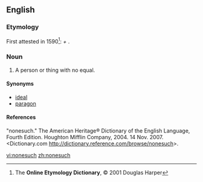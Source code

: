 ==English==

===Etymology===
First attested in 1590<ref name="EOD-etymdate">The '''Online Etymology Dictionary''', © 2001 Douglas Harper</ref>: {{term|none|lang=en}} <i>+</i> {{term|such|lang=en}}.

===Noun===
{{en-noun|es}}

# A person or thing with no equal.

====Synonyms====
*[[ideal]]
*[[paragon]]

====References====
<references/>
"nonesuch." The American Heritage® Dictionary of the English Language, Fourth Edition. Houghton Mifflin Company, 2004. 14 Nov. 2007. <Dictionary.com http://dictionary.reference.com/browse/nonesuch>.

[[vi:nonesuch]]
[[zh:nonesuch]]